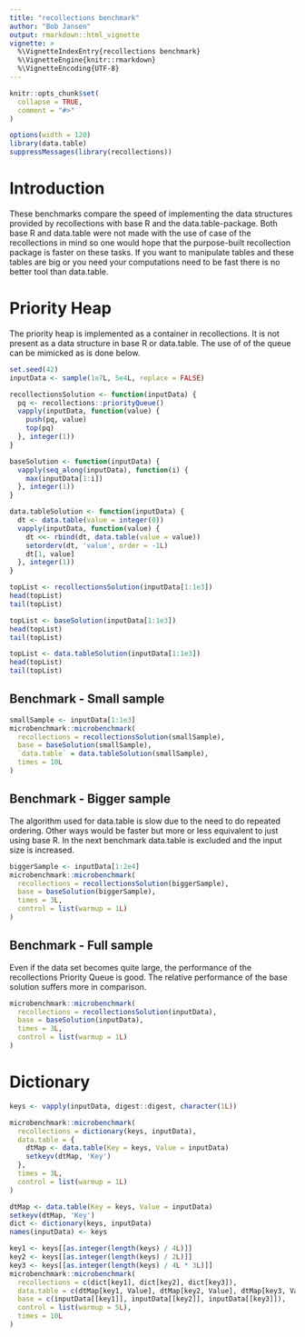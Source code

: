 ```yaml
---
title: "recollections benchmark"
author: "Bob Jansen"
output: rmarkdown::html_vignette
vignette: >
  %\VignetteIndexEntry{recollections benchmark}
  %\VignetteEngine{knitr::rmarkdown}
  %\VignetteEncoding{UTF-8}
---
```


```r
knitr::opts_chunk$set(
  collapse = TRUE,
  comment = "#>"
)
```

```r
options(width = 120)
library(data.table)
suppressMessages(library(recollections))
```

# Introduction

These benchmarks compare the speed of implementing the data structures
provided by recollections with base R and the data.table-package. Both base R
and data.table were not made with the use of case of the recollections in mind
so one would hope that the purpose-built recollection package is faster on
these tasks. If you want to manipulate tables and these tables are big or you
need your computations need to be fast there is no better tool than data.table.

# Priority Heap

The priority heap is implemented as a container in recollections. It is not
present as a data structure in base R or data.table. The use of of the queue
can be mimicked as is done below.

```r
set.seed(42)
inputData <- sample(1e7L, 5e4L, replace = FALSE)

recollectionsSolution <- function(inputData) {
  pq <- recollections::priorityQueue()
  vapply(inputData, function(value) {
    push(pq, value)
    top(pq)
  }, integer(1))
}

baseSolution <- function(inputData) {
  vapply(seq_along(inputData), function(i) {
    max(inputData[1:i])
  }, integer(1))
}

data.tableSolution <- function(inputData) {
  dt <- data.table(value = integer(0))
  vapply(inputData, function(value) {
    dt <<- rbind(dt, data.table(value = value))
    setorderv(dt, 'value', order = -1L)
    dt[1, value]
  }, integer(1))
}
```
```r
topList <- recollectionsSolution(inputData[1:1e3])
head(topList)
tail(topList)

topList <- baseSolution(inputData[1:1e3])
head(topList)
tail(topList)

topList <- data.tableSolution(inputData[1:1e3])
head(topList)
tail(topList)
```

## Benchmark - Small sample

```r
smallSample <- inputData[1:1e3]
microbenchmark::microbenchmark(
  recollections = recollectionsSolution(smallSample),
  base = baseSolution(smallSample),
  `data.table` = data.tableSolution(smallSample),
  times = 10L
)
```

## Benchmark - Bigger sample

The algorithm used for data.table is slow due to the need to do repeated
ordering. Other ways would be faster but more or less equivalent to just using
base R. In the next benchmark data.table is excluded and the input size is
increased.

```r
biggerSample <- inputData[1:2e4]
microbenchmark::microbenchmark(
  recollections = recollectionsSolution(biggerSample),
  base = baseSolution(biggerSample),
  times = 3L,
  control = list(warmup = 1L)
)
```

## Benchmark - Full sample

Even if the data set becomes quite large, the performance of the recollections
Priority Queue is good. The relative performance of the base solution suffers
more in comparison.

```r
microbenchmark::microbenchmark(
  recollections = recollectionsSolution(inputData),
  base = baseSolution(inputData),
  times = 3L,
  control = list(warmup = 1L)
)
```

# Dictionary

```r
keys <- vapply(inputData, digest::digest, character(1L))

microbenchmark::microbenchmark(
  recollections = dictionary(keys, inputData),
  data.table = {
    dtMap <- data.table(Key = keys, Value = inputData)
    setkeyv(dtMap, 'Key')
  },
  times = 3L,
  control = list(warmup = 1L)
)

dtMap <- data.table(Key = keys, Value = inputData)
setkeyv(dtMap, 'Key')
dict <- dictionary(keys, inputData)
names(inputData) <- keys

key1 <- keys[[as.integer(length(keys) / 4L)]]
key2 <- keys[[as.integer(length(keys) / 2L)]]
key3 <- keys[[as.integer(length(keys) / 4L * 3L)]]
microbenchmark::microbenchmark(
  recollections = c(dict[key1], dict[key2], dict[key3]),
  data.table = c(dtMap[key1, Value], dtMap[key2, Value], dtMap[key3, Value]),
  base = c(inputData[[key1]], inputData[[key2]], inputData[[key3]]),
  control = list(warmup = 5L),
  times = 10L
)
```
